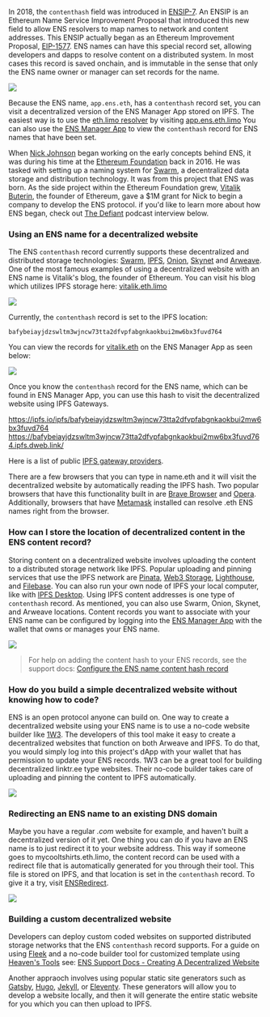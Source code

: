 In 2018, the `contenthash` field was introduced in [ENSIP-7](https://docs.ens.domains/ens-improvement-proposals/ensip-7-contenthash-field). An ENSIP is an Ethereum Name Service Improvement Proposal that introduced this new field to allow ENS resolvers to map names to network and content addresses. This ENSIP actually began as an Ethereum Improvement Proposal, [EIP-1577](https://eips.ethereum.org/EIPS/eip-1577). ENS names can have this special record set, allowing developers and dapps to resolve content on a distributed system. In most cases this record is saved onchain, and is immutable in the sense that only the ENS name owner or manager can set records for the name.

![](./content-hash-record.png)

Because the ENS name, `app.ens.eth`, has a `contenthash` record set, you can visit a decentralized version of the ENS Manager App stored on IPFS. The easiest way is to use the [eth.limo resolver](https://eth.limo/) by visiting [app.ens.eth.limo](https://app.ens.eth.limo) You can also use the [ENS Manager App](https://app.ens.domains/app.ens.eth?tab=records) to view the `contenthash` record for ENS names that have been set. 

When [Nick Johnson](https://twitter.com/nicksdjohnson) began working on the early concepts behind ENS, it was during his time at the [Ethereum Foundation](https://ethereum.org/en/foundation/) back in 2016. He was tasked with setting up a naming system for [Swarm](https://www.ethswarm.org/), a decentralized data storage and distribution technology. It was from this project that ENS was born. As the side project within the Ethereum Foundation grew, [Vitalik Buterin](https://twitter.com/VitalikButerin), the founder of Ethereum, gave a $1M grant for Nick to begin a company to develop the ENS protocol. if you'd like to learn more about how ENS began, check out [The Defiant](thedefiant.io) podcast interview below.

<Youtube src="2lU5YzI66aM" />

### Using an ENS name for a decentralized website ###

The ENS `contenthash` record currently supports these decentralized and distributed storage technologies: [Swarm](https://www.ethswarm.org/), [IPFS](https://www.ipfs.tech/), [Onion](https://www.torproject.org/), [Skynet](https://skynetlabs.com/) and [Arweave](https://www.arweave.org/). One of the most famous examples of using a decentralized website with an ENS name is Vitalik's blog, the founder of Ethereum. You can visit his blog which utilizes IPFS storage here: [vitalik.eth.limo](https://vitalik.eth.limo)

![](./vitalik-limo.png)

Currently, the `contenthash` record is set to the IPFS location:

`bafybeiayjdzswltm3wjncw73tta2dfvpfabgnkaokbui2mw6bx3fuvd764`

You can view the records for [vitalik.eth](https://app.ens.domains/vitalik.eth?tab=records) on the ENS Manager App as seen below:

![](./vitalik-records.png)

Once you know the `contenthash` record for the ENS name, which can be found in ENS Manager App, you can use this hash to visit the decentralized website using IPFS Gateways.

https://ipfs.io/ipfs/bafybeiayjdzswltm3wjncw73tta2dfvpfabgnkaokbui2mw6bx3fuvd764
https://bafybeiayjdzswltm3wjncw73tta2dfvpfabgnkaokbui2mw6bx3fuvd764.ipfs.dweb.link/

Here is a list of public [IPFS gateway providers](https://docs.ipfs.tech/concepts/ipfs-gateway/#gateway-providers).

There are a few browsers that you can type in name.eth and it will visit the decentralized website by automatically reading the IPFS hash. Two popular browsers that have this functionality built in are [Brave Browser](https://brave.com) and [Opera](https://opera.com). Additionally, browsers that have [Metamask](https://metamask.io) installed can resolve .eth ENS names right from the browser.

### How can I store the location of decentralized content in the ENS content record? ###

Storing content on a decentralized website involves uploading the content to a distributed storage network like IPFS. Popular uploading and pinning services that use the IPFS network are [Pinata](https://www.pinata.cloud/), [Web3 Storage](https://web3.storage/), [Lighthouse](https://www.lighthouse.storage/), and [Filebase](https://filebase.com/). You can also run your own node of IPFS  your local computer, like with [IPFS Desktop](https://docs.ipfs.tech/install/ipfs-desktop/). Using IPFS content addresses is one type of `contenthash` record. As mentioned, you can also use Swarm, Onion, Skynet, and Arweave locations. Content records you want to associate with your ENS name can be configured by logging into the [ENS Manager App](https://app.ens.domains) with the wallet that owns or manages your ENS name.

![](./ens-dweb-options.png)

> For help on adding the content hash to your ENS records, see the support docs: [Configure the ENS name content hash record](https://support.ens.domains/articles/7890637-create-a-decentralized-website#h_aeeb903a9a)

### How do you build a simple decentralized website without knowing how to code? ###

ENS is an open protocol anyone can build on. One way to create a decentralized website using your ENS name is to use a no-code website builder like [1W3](https://1w3.eth.limo/). The developers of this tool make it easy to create a decentralized websites that function on both Arweave and IPFS. To do that, you would simply log into this project's dApp with your wallet that has permission to update your ENS records. 1W3 can be a great tool for building decentralized linktr.ee type websites. Their no-code builder takes care of uploading and pinning the content to IPFS automatically.

![](./1w3.png)

### Redirecting an ENS name to an existing DNS domain ###

Maybe you have a regular *.com* website for example, and haven't built a decentralized version of it yet. One thing you can do if you have an ENS name is to just redirect it to your website address. This way if someone goes to mycooltshirts.eth.limo, the content record can be used with a redirect file that is automatically generated for you through their tool. This file is stored on IPFS, and that location is set in the `contenthash` record. To give it a try, visit [ENSRedirect](https://ensredirect.xyz/).

![](./ensredirect.png)

### Building a custom decentralized website ###

Developers can deploy custom coded websites on supported distributed storage networks that the ENS `contenthash` record supports. For a guide on using [Fleek](https://fleek.co/) and a no-code builder tool for customized template using [Heaven's Tools](https://heavens.tools/) see: [ENS Support Docs - Creating A Decentralized Website](https://support.ens.domains/articles/7890637-create-a-decentralized-website#h_e0347613ca)

Another appraoch involves using popular static site generators such as [Gatsby](https://gatsbyjs.com), [Hugo](https://gohugo.io), [Jekyll](https://jekyllrb.com), or [Eleventy](https://11ty.dev). These generators will allow you to develop a website locally, and then it will generate the entire static website for you which you can then upload to IPFS.
